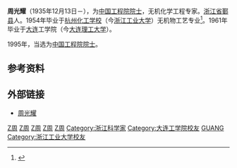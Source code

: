 '''周光耀'''（1935年12月13日－），为[[中国工程院|中国工程院]][[院士|院士]]，无机化学工程专家。[[浙江省|浙江省]][[鄞县|鄞县]]人。1954年毕业于[[杭州化工学校|杭州化工学校]]（今[[浙江工业大学|浙江工业大学]]）无机物工艺专业<ref>{{cite web |url=http://www.chinaxq.com/html/20133/n213362522.shtml |language= |title=浙江工业大学领导赴成都拜访校友周光耀院士 |publisher=中国校庆网 |date=2013-03-21 |accessdate= |archive-url=https://web.archive.org/web/20161010212503/http://www.chinaxq.com/html/20133/n213362522.shtml |archive-date=2016-10-10 |dead-url=yes }}</ref>。1961年毕业于[[大连|大连]]工学院（今[[大连理工大学|大连理工大学]]）。

1995年，当选为[[中国工程院|中国工程院]][[院士|院士]]。

== 参考资料 ==
{{reflist}}

== 外部链接 ==
*[https://web.archive.org/web/20161010214659/http://www.mr699.cn/html/8700.html 周光耀]

{{中国工程院化工、冶金与材料工程学部院士}}
{{DEFAULTSORT:Z周}}
[[Category:中国工程院化工、冶金与材料工程学部院士|Z周]]
[[Category:中国化学家|Z周]]
[[Category:中国工程师|Z周]]
[[Category:鄞县人|Z周]]
[[Category:1935年出生|Z周]]
[[Category:浙江科学家|Category:浙江科学家]]
[[Category:大连工学院校友|Category:大连工学院校友]]
[[Category:周姓|GUANG]]
[[Category:浙江工业大学校友|Category:浙江工业大学校友]]